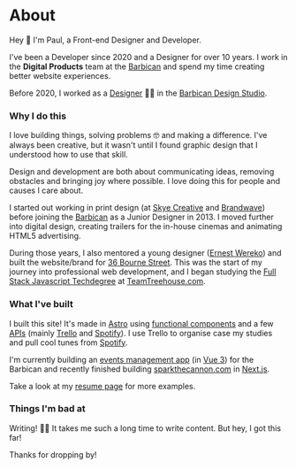 
<Row>

# About

Hey 👋 I'm Paul, a Front-end Designer and Developer.

I've been a Developer since 2020 and a Designer for over 10 years. I work in the **Digital Products** team at the [Barbican](https://barbican.org.uk) and spend my time creating better website experiences.

Before 2020, I worked as a [Designer](https://www.creativelivesinprogress.com/article/paul-heading) 👨‍🎨 in the [Barbican Design Studio](https://www.creativelivesinprogress.com/article/barbican).

</Row>

<Row>

### Why I do this

I love building things, solving problems 🤓 and making a difference. I've always been creative, but it wasn't until I found graphic design that I understood how to use that skill.

Design and development are both about communicating ideas, removing obstacles and bringing joy where possible. I love doing this for people and causes I care about.

I started out working in print design (at [Skye Creative](http://www.skyecreative.co.uk/) and [Brandwave](https://brandwavemarketing.com/)) before joining the [Barbican](https://en.wikipedia.org/wiki/Barbican_Centre) as a Junior Designer in 2013. I moved further into digital design, creating trailers for the in-house cinemas and animating HTML5 advertising.

During those years, I also mentored a young designer ([Ernest Wereko](https://www.ernestwereko.com/)) and built the website/brand for [36 Bourne Street](https://36bournestreet.com). This was the start of my journey into professional web development, and I began studying the [Full Stack Javascript Techdegree](https://teamtreehouse.com/plans) at [TeamTreehouse.com](https://teamtreehouse.com).

</Row>

<Row>

### What I've built

I built this site! It's made in [Astro](https://astro.build) using [functional components](https://www.robinwieruch.de/react-function-component/) and a few [APIs](https://en.wikipedia.org/wiki/API) (mainly [Trello](https://trello.com) and [Spotify](https://spotify.com)). I use Trello to organise case my studies and pull cool tunes from [Spotify](https://spotify.com).

I'm currently building an [events management app](https://paulh.biz/project/organising-spaces-with-graphql) (in [Vue 3](https://vuejs.org/)) for the Barbican and recently finished building [sparkthecannon.com](https://sparkthecannon.com) in [Next.js](https://nextjs.org).

Take a look at my [resume page](https://paulh.biz/resume) for more examples.

</Row>

<Row>

### Things I'm bad at

Writing! 👨‍💻 It takes me such a long time to write content. But hey, I got this far!

Thanks for dropping by!

</Row>
